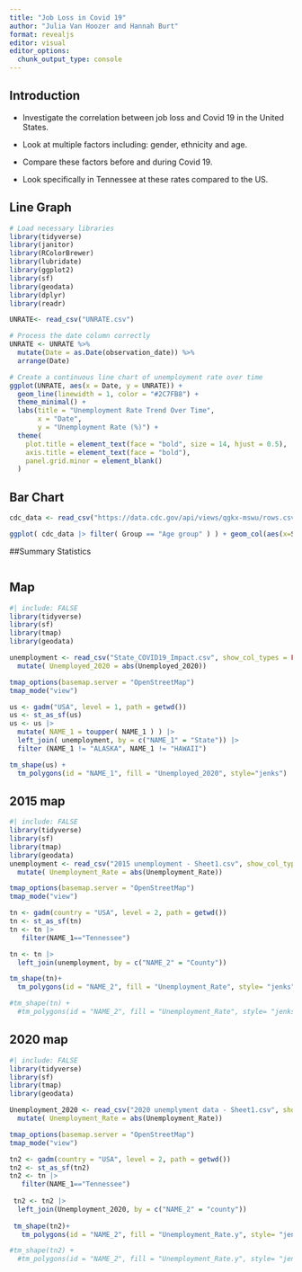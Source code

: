```yaml
---
title: "Job Loss in Covid 19"
author: "Julia Van Hoozer and Hannah Burt"
format: revealjs
editor: visual
editor_options: 
  chunk_output_type: console
---
```


## Introduction

-   Investigate the correlation between job loss and Covid 19 in the United States.

-   Look at multiple factors including: gender, ethnicity and age. 

-   Compare these factors before and during Covid 19.

-   Look specifically in Tennessee at these rates compared to the US.

## Line Graph

```r
# Load necessary libraries
library(tidyverse)
library(janitor)
library(RColorBrewer)
library(lubridate)
library(ggplot2)
library(sf)
library(geodata)
library(dplyr)
library(readr)

UNRATE<- read_csv("UNRATE.csv")
```

```r
# Process the date column correctly
UNRATE <- UNRATE %>%
  mutate(Date = as.Date(observation_date)) %>%
  arrange(Date)
```

```r
# Create a continuous line chart of unemployment rate over time
ggplot(UNRATE, aes(x = Date, y = UNRATE)) + 
  geom_line(linewidth = 1, color = "#2C7FB8") +
  theme_minimal() +
  labs(title = "Unemployment Rate Trend Over Time",
       x = "Date", 
       y = "Unemployment Rate (%)") +
  theme(
    plot.title = element_text(face = "bold", size = 14, hjust = 0.5),
    axis.title = element_text(face = "bold"),
    panel.grid.minor = element_blank()
  )
```

## Bar Chart

```r
cdc_data <- read_csv("https://data.cdc.gov/api/views/qgkx-mswu/rows.csv?accessType=DOWNLOAD")

ggplot( cdc_data |> filter( Group == "Age group" ) ) + geom_col(aes(x=Subgroup, y=`Sample Size`, fill=factor(Round)), position = "dodge") + labs( title = "loss of work due to illness by age group")
```

##Summary Statistics
```r

```

## Map

```r
#| include: FALSE
library(tidyverse)
library(sf)
library(tmap)
library(geodata)

unemployment <- read_csv("State_COVID19_Impact.csv", show_col_types = FALSE) |>
  mutate( Unemployed_2020 = abs(Unemployed_2020))

tmap_options(basemap.server = "OpenStreetMap")
tmap_mode("view")
```

```r

us <- gadm("USA", level = 1, path = getwd())
us <- st_as_sf(us)
us <- us |> 
  mutate( NAME_1 = toupper( NAME_1 ) ) |> 
  left_join( unemployment, by = c("NAME_1" = "State")) |>
  filter (NAME_1 != "ALASKA", NAME_1 != "HAWAII")

```

```r

tm_shape(us) +
  tm_polygons(id = "NAME_1", fill = "Unemployed_2020", style="jenks")
```

## 2015 map

```r
#| include: FALSE
library(tidyverse)
library(sf)
library(tmap)
library(geodata)
unemployment <- read_csv("2015 unemployment - Sheet1.csv", show_col_types = FALSE) |>
  mutate( Unemployment_Rate = abs(Unemployment_Rate))

tmap_options(basemap.server = "OpenStreetMap")
tmap_mode("view")
```

```r
tn <- gadm(country = "USA", level = 2, path = getwd())
tn <- st_as_sf(tn) 
tn <- tn |>
   filter(NAME_1=="Tennessee")

tn <- tn |> 
  left_join(unemployment, by = c("NAME_2" = "County"))

tm_shape(tn)+
  tm_polygons(id = "NAME_2", fill = "Unemployment_Rate", style= "jenks")
```

```r
#tm_shape(tn) +
  #tm_polygons(id = "NAME_2", fill = "Unemployment_Rate", style= "jenks")
```

## 2020 map

```r
#| include: FALSE
library(tidyverse)
library(sf)
library(tmap)
library(geodata)

Unemployment_2020 <- read_csv("2020 unemplyment data - Sheet1.csv", show_col_types = FALSE) |>
  mutate( Unemployment_Rate = abs(Unemployment_Rate))

tmap_options(basemap.server = "OpenStreetMap")
tmap_mode("view")
```

```r
tn2 <- gadm(country = "USA", level = 2, path = getwd())
tn2 <- st_as_sf(tn2) 
tn2 <- tn |>
   filter(NAME_1=="Tennessee")
 
 tn2 <- tn2 |> 
  left_join(Unemployment_2020, by = c("NAME_2" = "county"))
 
 tm_shape(tn2)+
   tm_polygons(id = "NAME_2", fill = "Unemployment_Rate.y", style= "jenks")
```

```r
#tm_shape(tn2) +
  #tm_polygons(id = "NAME_2", fill = "Unemployment_Rate.y", style= "jenks")
```


